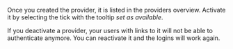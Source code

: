 Once you created the provider, it is listed in the providers overview.
Activate it by selecting the tick with the tooltip *set as available*.

If you deactivate a provider, your users with links to it will not be able to authenticate anymore.
You can reactivate it and the logins will work again.